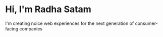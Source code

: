 # Hi, I'm Radha Satam

I'm creating noice web experiences for the next generation of consumer-facing companies
